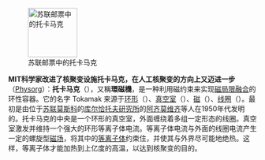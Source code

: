[[File:1987 CPA 5891.jpg|100px|left|苏联邮票中的托卡马克]]

'''MIT科学家改进了核聚变设施托卡马克，在人工核聚变的方向上又迈进一步'''（[http://www.physorg.com/news/2010-12-fusion-power-mit-advance-contaminants.html Physorg]）：'''托卡马克'''（{{lang|ru|Tokamak}}），又稱'''環磁機'''，是一种利用磁约束来实现[[磁局限融合]]的环性容器。它的名字 Tokamak 来源于[[环形]]（{{lang|en|toroidal}}）、[[真空室]]（{{lang|en|kamera}}）、[[磁]]（{{lang|en|magnit}}）、[[线圈]]（{{lang|en|kotushka}}）。最初是由位于[[苏联]][[莫斯科]]的[[库尔恰托夫研究所]]的[[阿齐莫维齐]]等人在1950年代发明的。托卡马克的中央是一个环形的真空室，外面缠绕着多组一定形态的线圈。真空室激发并维持一个强大的环形等离子体电流。等离子体电流与外面的线圈电流产生一定的螺旋型[[磁场]]，将其中的[[等离子体]]约束住，并使其与外界尽可能地绝热。这样，等离子体才能加热到上亿度的高温，以达到核聚变的目的。